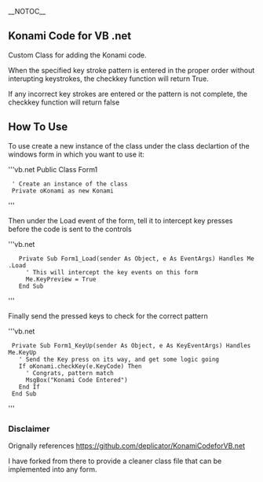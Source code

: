 __NOTOC__
==Konami Code for VB .net==
Custom Class for adding the Konami code.

When the specified key stroke pattern is entered in the proper order without interupting keystrokes, the checkkey function will return True.

If any incorrect key strokes are entered or the pattern is not complete, the checkkey function will return false


==How To Use==
To use create a new instance of the class under the class declartion of the windows form in which you want to use it:

'''vb.net
Public Class Form1
  ' Create an instance of the class
  Private oKonami as new Konami
'''

Then under the Load event of the form, tell it to intercept key presses before the code is sent to the controls

'''vb.net
    Private Sub Form1_Load(sender As Object, e As EventArgs) Handles Me.Load
      ' This will intercept the key events on this form
      Me.KeyPreview = True  
    End Sub
'''

Finally send the pressed keys to check for the correct pattern

'''vb.net
  Private Sub Form1_KeyUp(sender As Object, e As KeyEventArgs) Handles Me.KeyUp
    ' Send the Key press on its way, and get some logic going
    If oKonami.checkKey(e.KeyCode) Then
      ' Congrats, pattern match
      MsgBox("Konami Code Entered")
    End If
  End Sub
'''


===Disclaimer===
Orignally references https://github.com/deplicator/KonamiCodeforVB.net 

I have forked from there to provide a cleaner class file that can be implemented into any form.

